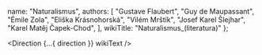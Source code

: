 
  name: "Naturalismus",
  authors: [
    "Gustave Flaubert",
    "Guy de Maupassant",
    "Émile Zola",
    "Eliška Krásnohorská",
    "Vilém Mrštík",
    "Josef Karel Šlejhar",
    "Karel Matěj Čapek-Chod",
  ],
  wikiTitle: "Naturalismus_(literatura)"
};

<Direction {...{ direction }} wikiText />
